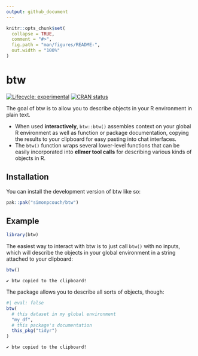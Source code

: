 ```yaml
---
output: github_document
---
```


<!-- README.md is generated from README.Rmd. Please edit that file -->

```r
knitr::opts_chunk$set(
  collapse = TRUE,
  comment = "#>",
  fig.path = "man/figures/README-",
  out.width = "100%"
)
```

# btw

<!-- badges: start -->
[![Lifecycle: experimental](https://img.shields.io/badge/lifecycle-experimental-orange.svg)](https://lifecycle.r-lib.org/articles/stages.html#experimental)
[![CRAN status](https://www.r-pkg.org/badges/version/btw)](https://CRAN.R-project.org/package=btw)
<!-- badges: end -->

The goal of btw is to allow you to describe objects in your R environment in plain text.

* When used **interactively**, `btw::btw()` assembles context on your global R environment as well as function or package documentation, copying the results to your clipboard for easy pasting into chat interfaces.
* The `btw()` function wraps several lower-level functions that can be easily incorporated into **ellmer tool calls** for describing various kinds of objects in R.

## Installation

You can install the development version of btw like so:

``` r
pak::pak("simonpcouch/btw")
```

## Example

```r
library(btw)
```

The easiest way to interact with btw is to just call `btw()` with no inputs, which will describe the objects in your global environment in a string attached to your clipboard:

```r
btw()
```

```
✔ btw copied to the clipboard!
```

The package allows you to describe all sorts of objects, though:

```r
#| eval: false
btw(
  # this dataset in my global environment
  "my_df",
  # this package's documentation
  this_pkg("tidyr")
)
```

```
✔ btw copied to the clipboard!
```
